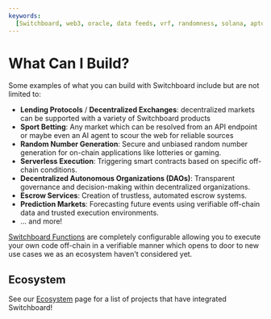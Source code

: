 ```yaml
---
keywords:
  [Switchboard, web3, oracle, data feeds, vrf, randomness, solana, aptos, near]
---
```


# What Can I Build?

Some examples of what you can build with Switchboard include but are not limited
to:

- **Lending Protocols** / **Decentralized Exchanges**: decentralized markets can
  be supported with a variety of Switchboard products
- **Sport Betting**: Any market which can be resolved from an API endpoint or
  maybe even an AI agent to scour the web for reliable sources
- **Random Number Generation**: Secure and unbiased random number generation for
  on-chain applications like lotteries or gaming.
- **Serverless Execution**: Triggering smart contracts based on specific
  off-chain conditions.
- **Decentralized Autonomous Organizations (DAOs)**: Transparent governance and
  decision-making within decentralized organizations.
- **Escrow Services**: Creation of trustless, automated escrow systems.
- **Prediction Markets**: Forecasting future events using verifiable off-chain
  data and trusted execution environments.
- ... and more!

[Switchboard Functions](/functions) are completely configurable allowing you to
execute your own code off-chain in a verifiable manner which opens to door to
new use cases we as an ecosystem haven't considered yet.

## Ecosystem

See our [Ecosystem](https://switchboard.xyz/ecosystem) page for a list of
projects that have integrated Switchboard!

